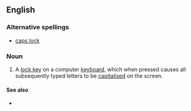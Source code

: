 ==English==

===Alternative spellings===
* [[caps lock]]

===Noun===
{{en-noun|head=[[caps|Caps]] [[lock|Lock]]}}

# {{computing}} A [[lock key]] on a computer [[keyboard]], which when pressed causes all subsequently typed letters to be [[capitalised]] on the screen.

====See also====
* {{list|en|computer keys}}